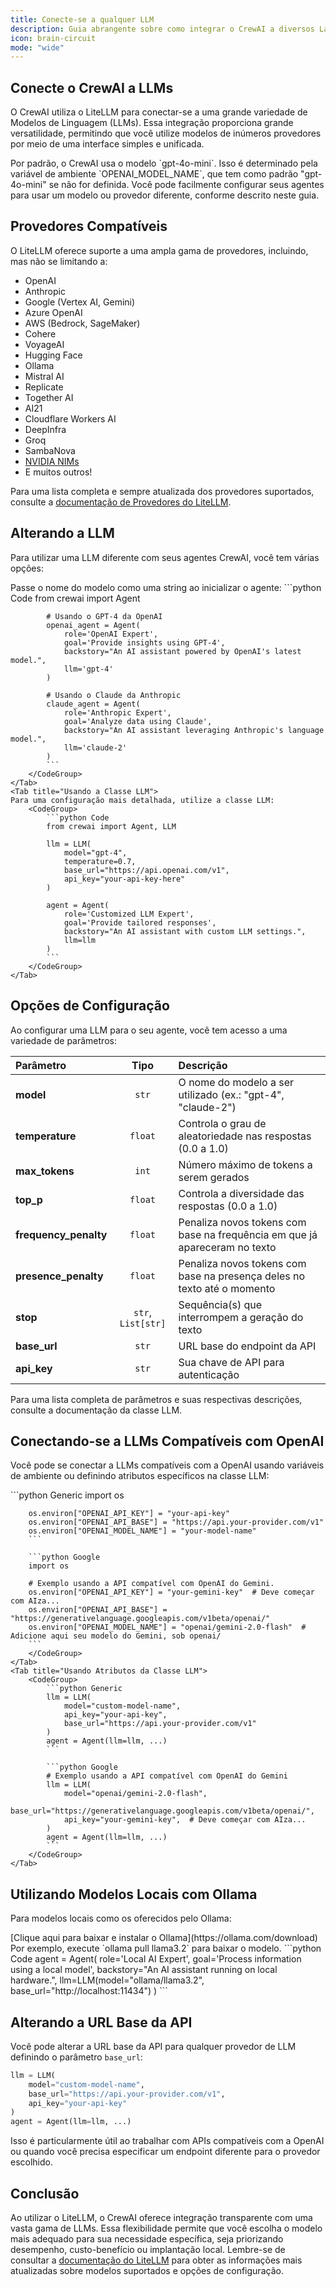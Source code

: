 ```yaml
---
title: Conecte-se a qualquer LLM
description: Guia abrangente sobre como integrar o CrewAI a diversos Large Language Models (LLMs) usando o LiteLLM, incluindo provedores compatíveis e opções de configuração.
icon: brain-circuit
mode: "wide"
---
```


## Conecte o CrewAI a LLMs

O CrewAI utiliza o LiteLLM para conectar-se a uma grande variedade de Modelos de Linguagem (LLMs). Essa integração proporciona grande versatilidade, permitindo que você utilize modelos de inúmeros provedores por meio de uma interface simples e unificada.

<Note>
    Por padrão, o CrewAI usa o modelo `gpt-4o-mini`. Isso é determinado pela variável de ambiente `OPENAI_MODEL_NAME`, que tem como padrão "gpt-4o-mini" se não for definida.
    Você pode facilmente configurar seus agentes para usar um modelo ou provedor diferente, conforme descrito neste guia.
</Note>

## Provedores Compatíveis

O LiteLLM oferece suporte a uma ampla gama de provedores, incluindo, mas não se limitando a:

- OpenAI
- Anthropic
- Google (Vertex AI, Gemini)
- Azure OpenAI
- AWS (Bedrock, SageMaker)
- Cohere
- VoyageAI
- Hugging Face
- Ollama
- Mistral AI
- Replicate
- Together AI
- AI21
- Cloudflare Workers AI
- DeepInfra
- Groq
- SambaNova
- [NVIDIA NIMs](https://docs.api.nvidia.com/nim/reference/models-1)
- E muitos outros!

Para uma lista completa e sempre atualizada dos provedores suportados, consulte a [documentação de Provedores do LiteLLM](https://docs.litellm.ai/docs/providers).

## Alterando a LLM

Para utilizar uma LLM diferente com seus agentes CrewAI, você tem várias opções:

<Tabs>
    <Tab title="Usando um Identificador de String">
    Passe o nome do modelo como uma string ao inicializar o agente:
        <CodeGroup>
            ```python Code
            from crewai import Agent

            # Usando o GPT-4 da OpenAI
            openai_agent = Agent(
                role='OpenAI Expert',
                goal='Provide insights using GPT-4',
                backstory="An AI assistant powered by OpenAI's latest model.",
                llm='gpt-4'
            )

            # Usando o Claude da Anthropic
            claude_agent = Agent(
                role='Anthropic Expert',
                goal='Analyze data using Claude',
                backstory="An AI assistant leveraging Anthropic's language model.",
                llm='claude-2'
            )
            ```
        </CodeGroup>
    </Tab>
    <Tab title="Usando a Classe LLM">
    Para uma configuração mais detalhada, utilize a classe LLM:
        <CodeGroup>
            ```python Code
            from crewai import Agent, LLM

            llm = LLM(
                model="gpt-4",
                temperature=0.7,
                base_url="https://api.openai.com/v1",
                api_key="your-api-key-here"
            )

            agent = Agent(
                role='Customized LLM Expert',
                goal='Provide tailored responses',
                backstory="An AI assistant with custom LLM settings.",
                llm=llm
            )
            ```
        </CodeGroup>
    </Tab>
</Tabs>

## Opções de Configuração

Ao configurar uma LLM para o seu agente, você tem acesso a uma variedade de parâmetros:

| Parâmetro | Tipo | Descrição |
|:----------|:-----:|:-------------|
| **model** | `str` | O nome do modelo a ser utilizado (ex.: "gpt-4", "claude-2") |
| **temperature** | `float` | Controla o grau de aleatoriedade nas respostas (0.0 a 1.0) |
| **max_tokens** | `int` | Número máximo de tokens a serem gerados |
| **top_p** | `float` | Controla a diversidade das respostas (0.0 a 1.0) |
| **frequency_penalty** | `float` | Penaliza novos tokens com base na frequência em que já apareceram no texto |
| **presence_penalty** | `float` | Penaliza novos tokens com base na presença deles no texto até o momento |
| **stop** | `str`, `List[str]` | Sequência(s) que interrompem a geração do texto |
| **base_url** | `str` | URL base do endpoint da API |
| **api_key** | `str` | Sua chave de API para autenticação |

Para uma lista completa de parâmetros e suas respectivas descrições, consulte a documentação da classe LLM.

## Conectando-se a LLMs Compatíveis com OpenAI

Você pode se conectar a LLMs compatíveis com a OpenAI usando variáveis de ambiente ou definindo atributos específicos na classe LLM:

<Tabs>
    <Tab title="Usando Variáveis de Ambiente">
        <CodeGroup>
        ```python Generic
        import os

        os.environ["OPENAI_API_KEY"] = "your-api-key"
        os.environ["OPENAI_API_BASE"] = "https://api.your-provider.com/v1"
        os.environ["OPENAI_MODEL_NAME"] = "your-model-name"
        ```

        ```python Google
        import os

        # Exemplo usando a API compatível com OpenAI do Gemini.
        os.environ["OPENAI_API_KEY"] = "your-gemini-key"  # Deve começar com AIza...
        os.environ["OPENAI_API_BASE"] = "https://generativelanguage.googleapis.com/v1beta/openai/"
        os.environ["OPENAI_MODEL_NAME"] = "openai/gemini-2.0-flash"  # Adicione aqui seu modelo do Gemini, sob openai/
        ```
        </CodeGroup>
    </Tab>
    <Tab title="Usando Atributos da Classe LLM">
        <CodeGroup>
            ```python Generic
            llm = LLM(
                model="custom-model-name",
                api_key="your-api-key",
                base_url="https://api.your-provider.com/v1"
            )
            agent = Agent(llm=llm, ...)
            ```

            ```python Google
            # Exemplo usando a API compatível com OpenAI do Gemini
            llm = LLM(
                model="openai/gemini-2.0-flash",
                base_url="https://generativelanguage.googleapis.com/v1beta/openai/",
                api_key="your-gemini-key",  # Deve começar com AIza...
            )
            agent = Agent(llm=llm, ...)
            ```
        </CodeGroup>
    </Tab>
</Tabs>

## Utilizando Modelos Locais com Ollama

Para modelos locais como os oferecidos pelo Ollama:

<Steps>
    <Step title="Baixe e instale o Ollama">
    [Clique aqui para baixar e instalar o Ollama](https://ollama.com/download)
    </Step>
    <Step title="Puxe o modelo desejado">
    Por exemplo, execute `ollama pull llama3.2` para baixar o modelo.
    </Step>
    <Step title="Configure seu agente">
        <CodeGroup>
        ```python Code
            agent = Agent(
                role='Local AI Expert',
                goal='Process information using a local model',
                backstory="An AI assistant running on local hardware.",
                llm=LLM(model="ollama/llama3.2", base_url="http://localhost:11434")
            )
            ```
        </CodeGroup>
    </Step>
</Steps>

## Alterando a URL Base da API

Você pode alterar a URL base da API para qualquer provedor de LLM definindo o parâmetro `base_url`:

```python Code
llm = LLM(
    model="custom-model-name",
    base_url="https://api.your-provider.com/v1",
    api_key="your-api-key"
)
agent = Agent(llm=llm, ...)
```

Isso é particularmente útil ao trabalhar com APIs compatíveis com a OpenAI ou quando você precisa especificar um endpoint diferente para o provedor escolhido.

## Conclusão

Ao utilizar o LiteLLM, o CrewAI oferece integração transparente com uma vasta gama de LLMs. Essa flexibilidade permite que você escolha o modelo mais adequado para sua necessidade específica, seja priorizando desempenho, custo-benefício ou implantação local. Lembre-se de consultar a [documentação do LiteLLM](https://docs.litellm.ai/docs/) para obter as informações mais atualizadas sobre modelos suportados e opções de configuração.